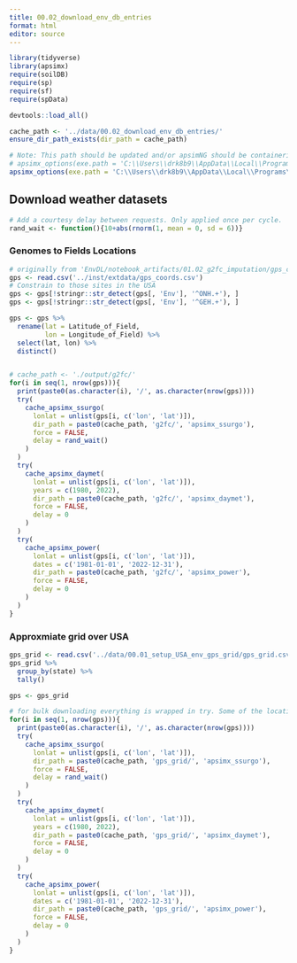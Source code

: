 ```yaml
---
title: 00.02_download_env_db_entries
format: html
editor: source
---
```


```r
library(tidyverse)
library(apsimx)
require(soilDB)
require(sp)
require(sf)
require(spData)

devtools::load_all()

cache_path <- '../data/00.02_download_env_db_entries/'
ensure_dir_path_exists(dir_path = cache_path)
```


```r
# Note: This path should be updated and/or apsimNG should be containerized.
# apsimx_options(exe.path = 'C:\\Users\\drk8b9\\AppData\\Local\\Programs\\APSIM2023.5.7219.0\\bin\\ApsimNG.exe')
apsimx_options(exe.path = 'C:\\Users\\drk8b9\\AppData\\Local\\Programs\\APSIM2023.5.7219.0\\bin\\ApsimNG.exe')
```

## Download weather datasets
```r
# Add a courtesy delay between requests. Only applied once per cycle.
rand_wait <- function(){10+abs(rnorm(1, mean = 0, sd = 6))}
```

### Genomes to Fields Locations
```r
# originally from 'EnvDL/notebook_artifacts/01.02_g2fc_imputation/gps_coords.csv'
gps <- read.csv('../inst/extdata/gps_coords.csv')
# Constrain to those sites in the USA
gps <- gps[!stringr::str_detect(gps[, 'Env'], '^ONH.+'), ]
gps <- gps[!stringr::str_detect(gps[, 'Env'], '^GEH.+'), ]

gps <- gps %>% 
  rename(lat = Latitude_of_Field,
         lon = Longitude_of_Field) %>% 
  select(lat, lon) %>% 
  distinct()


# cache_path <- './output/g2fc/'
for(i in seq(1, nrow(gps))){
  print(paste0(as.character(i), '/', as.character(nrow(gps))))
  try(
    cache_apsimx_ssurgo(
      lonlat = unlist(gps[i, c('lon', 'lat')]),
      dir_path = paste0(cache_path, 'g2fc/', 'apsimx_ssurgo'), 
      force = FALSE,
      delay = rand_wait()
    )
  )
  try(
    cache_apsimx_daymet(
      lonlat = unlist(gps[i, c('lon', 'lat')]),
      years = c(1980, 2022),
      dir_path = paste0(cache_path, 'g2fc/', 'apsimx_daymet'), 
      force = FALSE,
      delay = 0
    )
  )
  try(
    cache_apsimx_power(
      lonlat = unlist(gps[i, c('lon', 'lat')]),
      dates = c('1981-01-01', '2022-12-31'), 
      dir_path = paste0(cache_path, 'g2fc/', 'apsimx_power'), 
      force = FALSE,
      delay = 0
    )
  )
}
```


### Approxmiate grid over USA
```r
gps_grid <- read.csv('../data/00.01_setup_USA_env_gps_grid/gps_grid.csv')
gps_grid %>% 
  group_by(state) %>% 
  tally()

gps <- gps_grid

# for bulk downloading everything is wrapped in try. Some of the locations will not have SSURGO data. 
for(i in seq(1, nrow(gps))){
  print(paste0(as.character(i), '/', as.character(nrow(gps))))
  try(
    cache_apsimx_ssurgo(
      lonlat = unlist(gps[i, c('lon', 'lat')]),
      dir_path = paste0(cache_path, 'gps_grid/', 'apsimx_ssurgo'), 
      force = FALSE,
      delay = rand_wait()
    )
  )
  try(
    cache_apsimx_daymet(
      lonlat = unlist(gps[i, c('lon', 'lat')]),
      years = c(1980, 2022),
      dir_path = paste0(cache_path, 'gps_grid/', 'apsimx_daymet'), 
      force = FALSE,
      delay = 0
    )
  )
  try(
    cache_apsimx_power(
      lonlat = unlist(gps[i, c('lon', 'lat')]),
      dates = c('1981-01-01', '2022-12-31'), 
      dir_path = paste0(cache_path, 'gps_grid/', 'apsimx_power'), 
      force = FALSE,
      delay = 0
    )
  )
}
```
